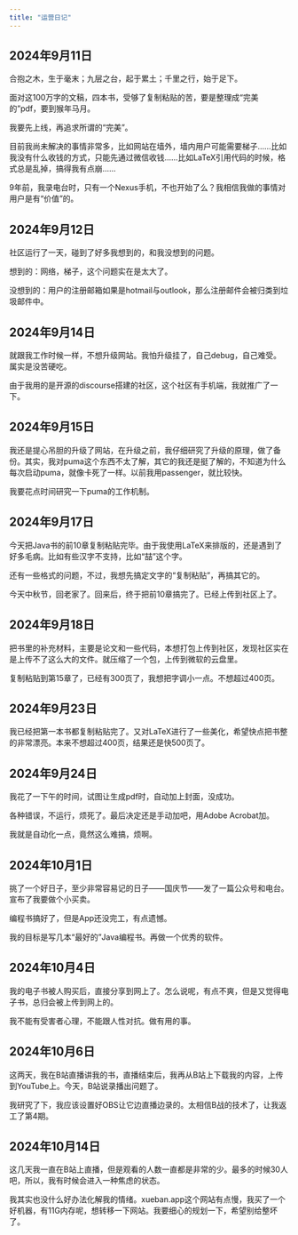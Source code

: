 ```yaml
---
title: "运营日记"
---
```


::: callout-note
## 2024年9月11日

合抱之木，生于毫末；九层之台，起于累土；千里之行，始于足下。

面对这100万字的文稿，四本书，受够了复制粘贴的苦，要是整理成“完美的”pdf，要到猴年马月。

我要先上线，再追求所谓的“完美”。

目前我尚未解决的事情非常多，比如网站在墙外，墙内用户可能需要梯子……比如我没有什么收钱的方式，只能先通过微信收钱……比如LaTeX引用代码的时候，格式总是乱掉，搞得我有点崩……

9年前，我录电台时，只有一个Nexus手机，不也开始了么？我相信我做的事情对用户是有“价值”的。
:::

::: callout-note
## 2024年9月12日

社区运行了一天，碰到了好多我想到的，和我没想到的问题。

想到的：网络，梯子，这个问题实在是太大了。

没想到的：用户的注册邮箱如果是hotmail与outlook，那么注册邮件会被归类到垃圾邮件中。
:::

::: callout-note
## 2024年9月14日

就跟我工作时候一样，不想升级网站。我怕升级挂了，自己debug，自己难受。属实是没苦硬吃。

由于我用的是开源的discourse搭建的社区，这个社区有手机端，我就推广了一下。
:::

::: callout-note
## 2024年9月15日

我还是提心吊胆的升级了网站，在升级之前，我仔细研究了升级的原理，做了备份。其实，我对puma这个东西不太了解，其它的我还是挺了解的，不知道为什么每次启动puma，就像卡死了一样。以前我用passenger，就比较快。

我要花点时间研究一下puma的工作机制。
:::

::: callout-note
## 2024年9月17日

今天把Java书的前10章复制粘贴完毕。由于我使用LaTeX来排版的，还是遇到了好多毛病。比如有些汉字不支持，比如“喆”这个字。

还有一些格式的问题，不过，我想先搞定文字的“复制粘贴”，再搞其它的。

今天中秋节，回老家了。回来后，终于把前10章搞完了。已经上传到社区上了。
:::

::: callout-note
## 2024年9月18日

把书里的补充材料，主要是论文和一些代码，本想打包上传到社区，发现社区实在是上传不了这么大的文件。就压缩了一个包，上传到微软的云盘里。

复制粘贴到第15章了，已经有300页了，我想把字调小一点。不想超过400页。
:::

::: callout-note
## 2024年9月23日

我已经把第一本书都复制粘贴完了。又对LaTeX进行了一些美化，希望快点把书整的非常漂亮。本来不想超过400页，结果还是快500页了。

:::

::: callout-note
## 2024年9月24日

我花了一下午的时间，试图让生成pdf时，自动加上封面，没成功。

各种错误，不运行，烦死了。最后决定还是手动加吧，用Adobe Acrobat加。

我就是自动化一点，竟然这么难搞，烦啊。

:::


::: callout-note
## 2024年10月1日

挑了一个好日子，至少非常容易记的日子——国庆节——发了一篇公众号和电台。宣布了我要做个小买卖。

编程书搞好了，但是App还没完工，有点遗憾。

我的目标是写几本“最好的”Java编程书。再做一个优秀的软件。
:::

::: callout-note
## 2024年10月4日

我的电子书被人购买后，直接分享到网上了。怎么说呢，有点不爽，但是又觉得电子书，总归会被上传到网上的。

我不能有受害者心理，不能跟人性对抗。做有用的事。

:::

::: callout-note
## 2024年10月6日

这两天，我在B站直播讲我的书，直播结束后，我再从B站上下载我的内容，上传到YouTube上。今天，B站说录播出问题了。

我研究了下，我应该设置好OBS让它边直播边录的。太相信B战的技术了，让我返工了第4期。

:::

::: callout-note
## 2024年10月14日

这几天我一直在B站上直播，但是观看的人数一直都是非常的少。最多的时候30人吧，所以，我有时候会进入一种焦虑的状态。

我其实也没什么好办法化解我的情绪。xueban.app这个网站有点慢，我买了一个好机器，有11G内存呢，想转移一下网站。我要细心的规划一下，希望别给整坏了。

:::